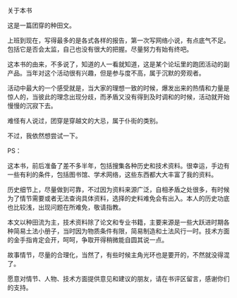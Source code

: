 

关于本书

这是一篇团穿的种田文。

上班到现在，写得最多的是各式各样的报告，第一次写网络小说，有点底气不足。包括它是否会太监，自己也没有很大的把握。尽量努力有始有终吧。

这本书的由来，不多说了，知道的人一看就知道，这是某个论坛里的跑团活动的副产品。当年对这个活动很有兴趣，但是参与度不高，属于沉默的旁观者。

活动中最大的一个感受就是，当大家的理想一致的时候，爆发出来的热情和力量是惊人的，当彼此的理念出现分歧，而矛盾又没有得到及时调和的时候，活动就开始慢慢的沉寂下去。

难怪有人说过，团穿是穿越文的大忌，属于仆街的类别。

不过，我依然想尝试一下。

PS：

这本书，前后准备了差不多半年，包括搜集各种历史和技术资料。很幸运，手边有一些有利的条件，包括图书馆、学术网络，这些东西都大大丰富了我的资料。

历史细节上，尽量做到可靠，不过因为资料来源广泛，自相矛盾之处很多，有时候为了情节需要或者无法查询具体资料，选择的史料难免会有出入。本人的历史功底也比较浅，出现问题在所难免，敬请指教。

本文以种田流为主，技术资料除了论文和专业书籍，主要来源是一些大跃进时期各种简易土法小册子，当时因为物质条件有限，简易制造和土法风行一时。技术方面的金手指肯定会开，呵呵，争取开得稍微能自圆其说一点。

故事情节，尽量的合理化，当然了，有些时候主角光环也是要开的，不然就没得混了。

愿意对情节、人物、技术方面提供意见和建议的朋友，请在书评区留言，感谢你们的支持。


